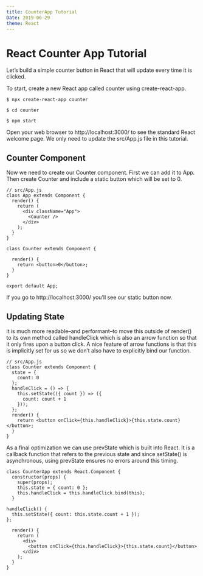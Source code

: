 ```yaml
---
title: CounterApp Tutorial
Date: 2019-06-29
theme: React
---
```



# React Counter App Tutorial 


Let’s build a simple counter button in React that will update every time it is clicked.

To start, create a new React app called counter using create-react-app.

`$ npx create-react-app counter`

`$ cd counter`

`$ npm start`



Open your web browser to http://localhost:3000/ to see the standard React welcome page. 
We only need to update the src/App.js file in this tutorial.

## Counter Component

Now we need to create our Counter component. First we can add it to App. 
Then create Counter and include a static button which will be set to 0.



```react
// src/App.js
class App extends Component {
  render() {
    return (
      <div className="App">
        <Counter />
      </div>
    );
  }
}

class Counter extends Component {

  render() {
    return <button>0</button>;
  }
}

export default App;
```

If you go to http://localhost:3000/ you’ll see our static button now.


## Updating State

it is much more readable–and performant–to move this outside of render() to its own method called handleClick 
which is also an arrow function so that it only fires upon a button click. 
A nice feature of arrow functions is that this is implicitly set for us so we don’t also have to explicitly bind our function.

```React
// src/App.js
class Counter extends Component {
  state = {
    count: 0
  };
  handleClick = () => {
    this.setState(({ count }) => ({
      count: count + 1
    }));
  };
  render() {
    return <button onClick={this.handleClick}>{this.state.count}</button>;
  }
}
```

As a final optimization we can use prevState which is built into React.
 It is a callback function that refers to the previous state and since setState()
  is asynchronous, using prevState ensures no errors around this timing.
  

```React live=true
class CounterApp extends React.Component {
  constructor(props) {
    super(props);
    this.state = { count: 0 };
    this.handleClick = this.handleClick.bind(this);
  }
  
handleClick() {
  this.setState({ count: this.state.count + 1 });
};
  
  render() {
    return (
      <div>
        <button onClick={this.handleClick}>{this.state.count}</button>
      </div>
    );
  }
}
```